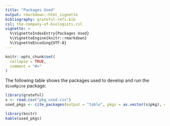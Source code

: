 ```yaml
---
title: "Packages Used"
output: rmarkdown::html_vignette
bibliography: grateful-refs.bib
csl: the-company-of-biologists.csl
vignette: >
  %\VignetteIndexEntry{Packages Used}
  %\VignetteEngine{knitr::rmarkdown}
  %\VignetteEncoding{UTF-8}
---
```


```r
knitr::opts_chunk$set(
  collapse = TRUE,
  comment = "#>"
)
```

The following table shows the packages used to develop and run the `diveRpine` package: 

```r
library(grateful)
s <- read.csv("pkg_used.csv")
used_pkgs <- cite_packages(output = "table", pkgs = as.vector(s$pkg), citation.style = "peerj")
```

```r
library(knitr)
kable(used_pkgs)
``` 

